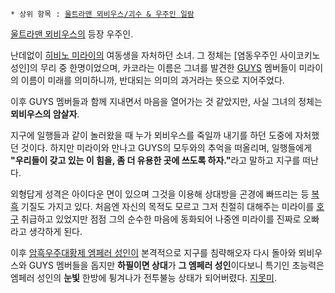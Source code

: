  * 상위 항목 : [[울트라맨 뫼비우스/괴수 & 우주인 일람]]

[[울트라맨 뫼비우스]]의 등장 우주인. 

난데없이 [[히비노 미라이]]의 여동생을 자처하던 소녀. 그 정체는 [염동우주인 사이코키노 성인]의 무리 중 한명이었으며, 카코라는 이름은 그녀를 발견한 [[GUYS]] 멤버들이 미라이의 이름이 미래를 의미하니까, 반대되는 의미의 과거라는 뜻으로 지어주었다.

이후 GUYS 멤버들과 함께 지내면서 마음을 열어가는 것 같았지만, 사실 그녀의 정체는 '''뫼비우스의 암살자'''. 

지구에 일행들과 같이 놀러왔을 때 누가 뫼비우스를 죽일까 내기를 하던 도중에 자처했던 것이다. 하지만 미라이와 만나고 GUYS의 모두와의 추억을 떠올리며, 일행들에게 '''"우리들이 갖고 있는 이 힘을, 좀 더 유용한 곳에 쓰도록 하자."'''라고 말하고 지구를 떠난다.

외형답게 성격은 아이다운 면이 있으며 그것을 이용해 상대방을 곤경에 빠뜨리는 등 [[복흑]] 기질도 가지고 있다. 처음엔 자신의 목적도 모르고 그저 친절히 대해주는 미라이를 [[호구]] 취급하고 있었지만 점점 그의 순수한 마음에 동화되어 나중엔 미라이를 진짜로 오빠라고 생각하게 된다.

이후 [[암흑우주대황제 엠페러 성인]]이 본격적으로 지구를 침략해오자 다시 돌아와 뫼비우스와 GUYS 멤버들을 돕지만 '''하필이면 상대'''가 '''그 엠페러 성인'''이다보니 특기인 초능력은 엠페러 성인의 '''눈빛''' 한방에 튕겨나가 전투불능 상태가 되어버렸다. [[지못미]].
